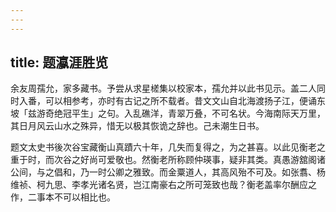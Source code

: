 ```yaml
---
---
---
```

title: 题瀛涯胜览
---



余友周孺允，家多藏书。予尝从求星槎集以校家本，孺允并以此书见示。盖二人同时入番，可以相参考，亦时有古记之所不载者。昔文文山自北海渡扬子江，便诵东坡「兹游奇绝冠平生」之句。入乱礁洋，青翠万叠，不可名状。今海南际天万里，其日月风云山水之殊异，惜无以极其恢诡之辞也。己未潮生日书。

题文太史书後次谷宝藏衡山真蹟六十年，几失而复得之，为之甚喜。以此见衡老之重于时，而次谷之好尚可爱敬也。然衡老所称顾仲瑛事，疑非其类。真愚游舘阁诸公间，与之倡和，乃一时公卿之雅致。而金粟道人，其高风殆不可及。如张翥、杨维祯、柯九思、李孝光诸名贤，岂江南豪右之所可笼致也哉？衡老盖率尔酬应之作，二事本不可以相比也。